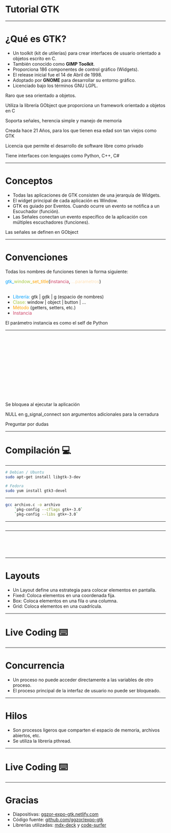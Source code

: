 



# Tutorial GTK 
---

# ¿Qué es **GTK**?

<div>
  <ul>
    <Appear>
      <li>
        Un toolkit <span class="tenue">(kit de utilerías)</span> para crear
        interfaces de usuario orientado a objetos escrito en <span class="nombre">C</span>.
       </li>
      <li>También conocido como <strong>GIMP Toolkit</strong>.</li>
      <li>Proporciona <span class="numero">186</span> componentes de control gráfico (<span class="concepto">Widgets</span>).</li>
      <li>El release inicial fue el <span class="dato">14 de Abril de 1998</span>.</li>
      <li>Adoptado por <strong>GNOME</strong> para desarrollar su entorno gráfico.</li>
      <li>Licenciado bajo los términos <span class="dato">GNU LGPL</span>.</li>
    </Appear>
    </ul>
</div>

<Notes>
  Raro que sea orientado a objetos.

  Utiliza la librería GObject que proporciona un framework orientado a objetos en C

  Soporta señales, herencia simple y manejo de memoria

  Creada hace 21 Años, para los que tienen esa edad son tan viejos como GTK

  Licencia que permite el desarrollo de software libre como privado

  Tiene interfaces con lenguajes como Python, C++, C#
</Notes>

---
# Conceptos 

<div>
  <ul>
    <Appear>
      <li>Todas las aplicaciones de <span class="nombre">GTK</span> consisten de una jerarquía de <span class="concepto">Widgets</span>.</li>
      <li>El widget principal de cada aplicación es <span class="concepto">Window</span>.</li>
      <li><span class="nombre">GTK</span> es guiado por <span class="concepto">Eventos</span>. Cuando ocurre un evento se notifica a un <span class="concepto">Escuchador</span> <span class="tenue">(función)</span>.</li>
      <li>Las <span class="concepto">Señales</span> conectan un evento específico de la aplicación con múltiples escuchadores <span class="tenue">(funciones)</span>.</li>
    </Appear>
  </ul>
</div>

<Notes>
  Las señales se definen en GObject

</Notes>

---

# Convenciones 

Todas los nombres de funciones tienen la forma siguiente:

<div><span style="color: #009FFD">gtk_</span><span style="color: #A6C840">window_</span><span style="color: #FFA400">set_title</span>(<span style="color: #CE4164">instancia</span>, <span style="color: #FFE0B5">...parametros</span>)</div>
<br/>
<div>
  <ul>
    <Appear>
      <li><span style="color: #009FFD">Librería:</span> gtk | gdk | g <span class="tenue">(espacio de nombres)</span></li>
      <li><span style="color: #A6C840">Clase:</span> window | object | button | ...</li>
      <li><span style="color: #FFA400">Método </span><span class="tenue"> (getters, setters, etc.)</span></li>
      <li><span style="color: #CE4164">Instancia</span></li>
    </Appear>
  </ul>
</div>



<Notes>
  El parámetro instancia es como el self de Python
</Notes>

---

<CodeSurfer theme={nightOwl} showNumbers={true}>

```c title="Aplicación Básica" file=./codigo/Ejemplo1.c
```

```diff 1 title="Aplicación Básica" subtitle="Importar la librería gtk"

```

```diff 1,11:12 title="Aplicación Básica" subtitle="Inicializar la aplicación"

```

```diff 12[25:90] title="Aplicación Básica" subtitle="Inicializar la aplicación"

```

```diff 1,11:14 title="Aplicación Básica" subtitle="Conectar la señal"

```

```diff 1,11:15 title="Aplicación Básica" subtitle="Ejecutar la aplicación"

```

```diff 1,11:16 title="Aplicación Básica" subtitle="Liberar los recursos utilizados"

```

```diff 1,11:19 title="Aplicación Básica" subtitle="Retornar el estado de la aplicación"

```

```diff 3:9 title="Aplicación Básica" subtitle="Creación de los Widgets"

```

```diff 3 title="Aplicación Básica" subtitle="Creación de los Widgets"

```

```diff 3[22:61],14[20:22,59:62] title="Aplicación Básica" subtitle="Creación de los Widgets"

```

```diff 3:4 title="Aplicación Básica" subtitle="Creación del widget Window"

```

```diff 3:7 title="Aplicación Básica" subtitle="Establecer parámetros de la ventana"

```

```diff 3:9 title="Aplicación Básica" subtitle="Mostrar la ventana"

```

```diff title="Aplicación Básica"

```

</CodeSurfer>

<Notes>
  Se bloquea al ejecutar la aplicación

  NULL en g_signal_connect son argumentos adicionales para la cerradura

  Preguntar por dudas
</Notes>

---

# Compilación 💻

---

<CodeSurfer theme={nightOwl}>

```bash title="Instalación"
# Debian / Ubuntu
sudo apt-get install libgtk-3-dev

# Fedora
sudo yum install gtk3-devel

```

</CodeSurfer>

---

<CodeSurfer theme={nightOwl}>

```bash title="Compilación"
gcc archivo.c -o archivo
    `pkg-config --cflags gtk+-3.0` 
    `pkg-config --libs gtk+-3.0`
```

</CodeSurfer>

---

<CodeSurfer theme={nightOwl} showNumbers={true}>

```c title="Aplicación Básica" file=./codigo/Ejemplo1.c
```

</CodeSurfer>

---

<CodeSurfer theme={nightOwl} showNumbers={true}>

```c title="Aplicación con imagen" file=./codigo/AplicacionBasica.c
```

```diff 6:11 title="Aplicación con imagen"
```

```diff 6:8 title="Aplicación con imagen" subtitle="Agregando contenedor Fixed"
```

```diff 9:11 title="Aplicación con imagen" subtitle="Agregando imagen desde archivo"
```

```diff title="Aplicación con imagen"
```

</CodeSurfer>

---

# Layouts

- Un <span class="concepto">Layout</span> define una estrategia para colocar elementos en pantalla.
- <span class="nombre">Fixed:</span> Coloca elementos en una coordenada fija.
- <span class="nombre">Box:</span> Coloca elementos en una fila o una columna.
- <span class="nombre">Grid:</span> Coloca elementos en una cuadrícula.

---

# Live Coding ⌨️

---

# Concurrencia

<div>
  <ul>
    <Appear>
      <li>Un <span class="nombre">proceso</span> no puede acceder directamente a las variables de otro <span class="nombre">proceso</span>.</li>
      <li>El <span class="concepto">proceso principal</span> de la interfaz de usuario no puede ser bloqueado.</li>
    </Appear>
  </ul>
</div>

---

# Hilos

<div>
  <ul>
    <Appear>
      <li>Son <span class="nombre">procesos ligeros</span> que comparten el espacio de memoria, archivos abiertos, etc.</li>
      <li>Se utiliza la librería <span class="nombre">pthread</span>.</li>
    </Appear>
  </ul>
</div>

---

# Live Coding ⌨️

---

# Gracias

- Diapositivas: [ggzor-expo-gtk.netlify.com](https://ggzor-expo-gtk.netlify.com)
- Código fuente: [github.com/ggzor/expo-gtk](https://www.github.com/ggzor/expo-gtk)
- Librerías utilizadas: [mdx-deck](https://github.com/jxnblk/mdx-deck) y [code-surfer](https://github.com/pomber/code-surfer)

